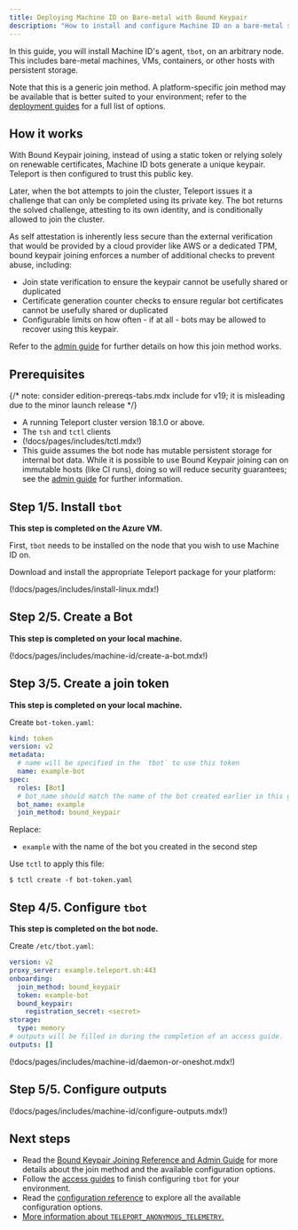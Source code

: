 ```yaml
---
title: Deploying Machine ID on Bare-metal with Bound Keypair
description: "How to install and configure Machine ID on a bare-metal server with Bound Keypair joining"
---
```


In this guide, you will install Machine ID's agent, `tbot`, on an arbitrary
node. This includes bare-metal machines, VMs, containers, or other hosts with
persistent storage.

Note that this is a generic join method. A platform-specific join method may be
available that is better suited to your environment; refer to the
[deployment guides](./deployment.mdx) for a full list of options.

## How it works

With Bound Keypair joining, instead of using a static token or relying solely on
renewable certificates, Machine ID bots generate a unique keypair. Teleport is
then configured to trust this public key.

Later, when the bot attempts to join the cluster, Teleport issues it a challenge
that can only be completed using its private key. The bot returns the solved
challenge, attesting to its own identity, and is conditionally allowed to join
the cluster.

As self attestation is inherently less secure than the external verification
that would be provided by a cloud provider like AWS or a dedicated TPM, bound
keypair joining enforces a number of additional checks to prevent abuse,
including:
- Join state verification to ensure the keypair cannot be usefully shared or
  duplicated
- Certificate generation counter checks to ensure regular bot certificates
  cannot be usefully shared or duplicated
- Configurable limits on how often - if at all - bots may be allowed to recover
  using this keypair.

Refer to the [admin guide][guide] for further details on how this join method
works.

## Prerequisites

{/* note: consider edition-prereqs-tabs.mdx include for v19; it is misleading due to the minor launch release */}

- A running Teleport cluster version 18.1.0 or above.
- The `tsh` and `tctl` clients
- (!docs/pages/includes/tctl.mdx!)
- This guide assumes the bot node has mutable persistent storage for internal
  bot data. While it is possible to use Bound Keypair joining can on immutable
  hosts (like CI runs), doing so will reduce security guarantees; see the
  [admin guide][guide] for further information.

## Step 1/5. Install `tbot`

**This step is completed on the Azure VM.**

First, `tbot` needs to be installed on the node that you wish to use Machine ID
on.

Download and install the appropriate Teleport package for your platform:

(!docs/pages/includes/install-linux.mdx!)

## Step 2/5. Create a Bot

**This step is completed on your local machine.**

(!docs/pages/includes/machine-id/create-a-bot.mdx!)

## Step 3/5. Create a join token

**This step is completed on your local machine.**

Create `bot-token.yaml`:

```yaml
kind: token
version: v2
metadata:
  # name will be specified in the `tbot` to use this token
  name: example-bot
spec:
  roles: [Bot]
  # bot_name should match the name of the bot created earlier in this guide.
  bot_name: example
  join_method: bound_keypair
```

Replace:
- `example` with the name of the bot you created in the second step

Use `tctl` to apply this file:

```code
$ tctl create -f bot-token.yaml
```

## Step 4/5. Configure `tbot`

**This step is completed on the bot node.**

Create `/etc/tbot.yaml`:

```yaml
version: v2
proxy_server: example.teleport.sh:443
onboarding:
  join_method: bound_keypair
  token: example-bot
  bound_keypair:
    registration_secret: <secret>
storage:
  type: memory
# outputs will be filled in during the completion of an access guide.
outputs: []
```

(!docs/pages/includes/machine-id/daemon-or-oneshot.mdx!)

## Step 5/5. Configure outputs

(!docs/pages/includes/machine-id/configure-outputs.mdx!)

## Next steps

- Read the [Bound Keypair Joining Reference and Admin Guide][guide]
  for more details about the join method and the available configuration options.
- Follow the [access guides](../access-guides/access-guides.mdx) to finish configuring `tbot` for
  your environment.
- Read the [configuration reference](../../../reference/machine-id/configuration.mdx) to explore
  all the available configuration options.
- [More information about `TELEPORT_ANONYMOUS_TELEMETRY`.](../../../reference/machine-id/telemetry.mdx)

[guide]: ../../../reference/machine-id/bound-keypair.mdx
